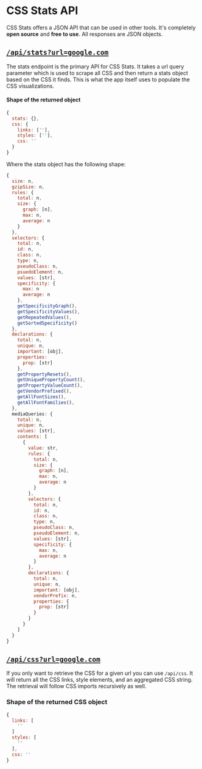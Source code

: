 # CSS Stats API

CSS Stats offers a JSON API that can be used in other tools. It's completely
**open source** and **free to use**. All responses are JSON objects.

## [`/api/stats?url=google.com`](https://cssstats.com/api/stats?url=google.com)

The stats endpoint is the primary API for CSS Stats. It takes a url query
parameter which is used to scrape all CSS and then return a stats object
based on the CSS it finds. This is what the app itself uses to populate
the CSS visualizations.

#### Shape of the returned object

```js
{
  stats: {},
  css: {
    links: [''],
    styles: [''],
    css: ''
  }
}
```

Where the stats object has the following shape:

```js
{
  size: n,
  gzipSize: n,
  rules: {
    total: n,
    size: {
      graph: [n],
      max: n,
      average: n
    }
  },
  selectors: {
    total: n,
    id: n,
    class: n,
    type: n,
    pseudoClass: n,
    psuedoElement: n,
    values: [str],
    specificity: {
      max: n
      average: n
    },
    getSpecificityGraph(),
    getSpecificityValues(),
    getRepeatedValues(),
    getSortedSpecificity()
  },
  declarations: {
    total: n,
    unique: n,
    important: [obj],
    properties:
      prop: [str]
    },
    getPropertyResets(),
    getUniquePropertyCount(),
    getPropertyValueCount(),
    getVendorPrefixed(),
    getAllFontSizes(),
    getAllFontFamilies(),
  },
  mediaQueries: {
    total: n,
    unique: n,
    values: [str],
    contents: [
      {
        value: str,
        rules: {
          total: n,
          size: {
            graph: [n],
            max: n,
            average: n
          }
        },
        selectors: {
          total: n,
          id: n,
          class: n,
          type: n,
          pseudoClass: n,
          pseudoElement: n,
          values: [str],
          specificity: {
            max: n,
            average: n
          }
        },
        declarations: {
          total: n,
          unique: n,
          important: [obj],
          vendorPrefix: n,
          properties: {
            prop: [str]
          }
        }
      }
    ]
  }
}
```

## [`/api/css?url=google.com`](https://cssstats.com/api/css?url=google.com)

If you only want to retrieve the CSS for a given url you can use `/api/css`.
It will return all the CSS links, style elements, and an aggregated CSS string.
The retrieval will follow CSS imports recursively as well.

### Shape of the returned CSS object

```js
{
  links: [
    ''
  ]
  styles: [
    ''
  ],
  css: ''
}
```
